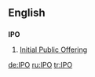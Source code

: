 ==English==
==={{initialism}}===
'''IPO'''
# [[Initial Public Offering]]

[[de:IPO]]
[[ru:IPO]]
[[tr:IPO]]